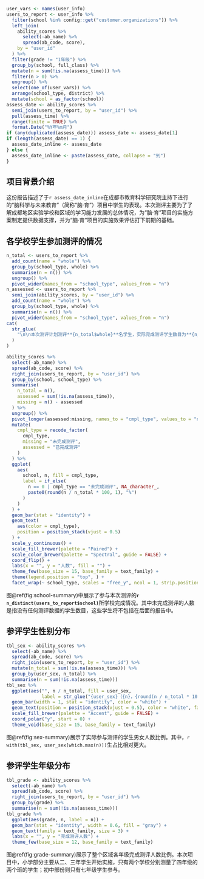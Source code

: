 ```r
user_vars <- names(user_info)
users_to_report <- user_info %>%
  filter(school %in% config::get("customer.organizations")) %>%
  left_join(
    ability_scores %>%
      select(-ab_name) %>%
      spread(ab_code, score),
    by = "user_id"
  ) %>%
  filter(grade != "1年级") %>%
  group_by(school, full_class) %>%
  mutate(n = sum(!is.na(assess_time))) %>%
  filter(n > 0) %>%
  ungroup() %>%
  select(one_of(user_vars)) %>%
  arrange(school_type, district) %>%
  mutate(school = as_factor(school))
assess_date <- ability_scores %>%
  semi_join(users_to_report, by = "user_id") %>%
  pull(assess_time) %>%
  range(finite = TRUE) %>%
  format.Date("%Y年%m月")
if (any(duplicated(assess_date))) assess_date <- assess_date[1]
if (length(assess_date) == 1) {
  assess_date_inline <- assess_date
} else {
  assess_date_inline <- paste(assess_date, collapse = "到")
}

```

::: {custom-style="标题2-中文编号"}
## 项目背景介绍
:::

这份报告描述了于`r assess_date_inline`在成都市教育科学研究院主持下进行的“脑科学与未来教育”（简称“脑·育”）项目中学生的表现。本次测评主要为了了解成都地区实验学校和区域的学习能力发展的总体情况，为“脑·育”项目的实施方案制定提供数据支撑，并为“脑·育”项目的实施效果评估打下前期的基础。

::: {custom-style="标题2-中文编号"}
## 各学校学生参加测评的情况
:::

```r
n_total <- users_to_report %>%
  add_count(name = "whole") %>%
  group_by(school_type, whole) %>%
  summarise(n = n()) %>%
  ungroup() %>%
  pivot_wider(names_from = "school_type", values_from = "n")
n_assessed <- users_to_report %>%
  semi_join(ability_scores, by = "user_id") %>%
  add_count(name = "whole") %>%
  group_by(school_type, whole) %>%
  summarise(n = n()) %>%
  pivot_wider(names_from = "school_type", values_from = "n")
cat(
  str_glue(
    "\n\n本次测评计划测评**{n_total$whole}**名学生，实际完成测评学生数目为**{n_assessed$whole}**名。其中，试点校计划测评**{n_total$试点校}**名学生，实际完成测评**{n_assessed$试点校}**名学生；而对照校计划测评**{n_total$对照校}**名学生，实际完成测评**{n_assessed$对照校}**名学生。"
  )
)
```

```r
ability_scores %>%
  select(-ab_name) %>%
  spread(ab_code, score) %>%
  right_join(users_to_report, by = "user_id") %>%
  group_by(school, school_type) %>%
  summarise(
    n_total = n(),
    assessed = sum(!is.na(assess_time)),
    missing = n() - assessed
  ) %>%
  ungroup() %>%
  pivot_longer(assessed:missing, names_to = "cmpl_type", values_to = "n") %>%
  mutate(
    cmpl_type = recode_factor(
      cmpl_type,
      missing = "未完成测评",
      assessed = "已完成测评"
    )
  ) %>%
  ggplot(
    aes(
      school, n, fill = cmpl_type,
      label = if_else(
        n == 0 | cmpl_type == "未完成测评", NA_character_,
        paste0(round(n / n_total * 100, 1), "%")
      )
    )
  ) +
  geom_bar(stat = "identity") +
  geom_text(
    aes(color = cmpl_type),
    position = position_stack(vjust = 0.5)
  ) +
  scale_y_continuous() +
  scale_fill_brewer(palette = "Paired") +
  scale_color_brewer(palette = "Spectral", guide = FALSE) +
  coord_flip() +
  labs(x = "", y = "人数", fill = "") +
  theme_few(base_size = 15, base_family = text_family) +
  theme(legend.position = "top", ) +
  facet_wrap(~ school_type, scales = "free_y", ncol = 1, strip.position = "right")
```

图\@ref(fig:school-summary)中展示了参与本次测评的**`r n_distinct(users_to_report$school)`**所学校完成情况。其中未完成测评的人数是指没有任何测评数据的学生数目，这些学生将不包括在后面的报告中。

::: {custom-style="标题2-中文编号"}
## 参评学生性别分布
:::

```r
tbl_sex <- ability_scores %>%
  select(-ab_name) %>%
  spread(ab_code, score) %>%
  right_join(users_to_report, by = "user_id") %>%
  mutate(n_total = sum(!is.na(assess_time))) %>%
  group_by(user_sex, n_total) %>%
  summarise(n = sum(!is.na(assess_time)))
tbl_sex %>%
  ggplot(aes("", n / n_total, fill = user_sex,
             label = str_glue("{user_sex}（{n}，{round(n / n_total * 100)}%）"))) +
  geom_bar(width = 1, stat = "identity", color = "white") +
  geom_text(position = position_stack(vjust = 0.5), color = "white", family = text_family) +
  scale_fill_brewer(palette = "Accent", guide = FALSE) +
  coord_polar("y", start = 0) +
  theme_void(base_size = 15, base_family = text_family)
```

图\@ref(fig:sex-summary)展示了实际参与测评的学生男女人数比例。其中，`r with(tbl_sex, user_sex[which.max(n)])`生占比相对更大。

::: {custom-style="标题2-中文编号"}
## 参评学生年级分布
:::

```r
tbl_grade <- ability_scores %>%
  select(-ab_name) %>%
  spread(ab_code, score) %>%
  right_join(users_to_report, by = "user_id") %>%
  group_by(grade) %>%
  summarise(n = sum(!is.na(assess_time)))
tbl_grade %>%
  ggplot(aes(grade, n, label = n)) +
  geom_bar(stat = "identity", width = 0.6, fill = "gray") +
  geom_text(family = text_family, size = 3) +
  labs(x = "", y = "完成测评人数") +
  theme_few(base_size = 12, base_family = text_family)
```

图\@ref(fig:grade-summary)展示了整个区域各年级完成测评人数比例。本次项目中，小学部分主要从二、三年学生开始实施，只有两个学校分别测量了四年级的两个班的学生；初中部份则只有七年级学生参与。
